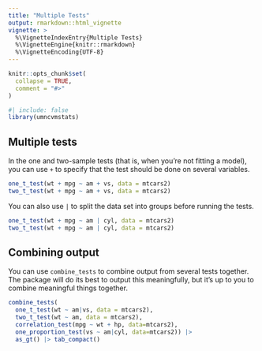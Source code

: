 ```yaml
---
title: "Multiple Tests"
output: rmarkdown::html_vignette
vignette: >
  %\VignetteIndexEntry{Multiple Tests}
  %\VignetteEngine{knitr::rmarkdown}
  %\VignetteEncoding{UTF-8}
---
```


```r
knitr::opts_chunk$set(
  collapse = TRUE,
  comment = "#>"
)
```

```r
#| include: false
library(umncvmstats)
```

## Multiple tests

In the one and two-sample tests (that is, when you're not fitting a model), you can use `+` to specify
that the test should be done on several variables. 

```r
one_t_test(wt + mpg ~ am + vs, data = mtcars2)
two_t_test(wt + mpg ~ am + vs, data = mtcars2)
```

You can also use `|` to split the data set into groups before running the tests.

```r
one_t_test(wt + mpg ~ am | cyl, data = mtcars2)
two_t_test(wt + mpg ~ am | cyl, data = mtcars2)
```

## Combining output

You can use `combine_tests` to combine output from several tests together. 
The package will do its best to output this meaningfully, but it's up to you to combine
meaningful things together.

```r
combine_tests(
  one_t_test(wt ~ am|vs, data = mtcars2),
  two_t_test(wt ~ am, data = mtcars2),
  correlation_test(mpg ~ wt + hp, data=mtcars2),
  one_proportion_test(vs ~ am|cyl, data=mtcars2)) |>
  as_gt() |> tab_compact()
```
